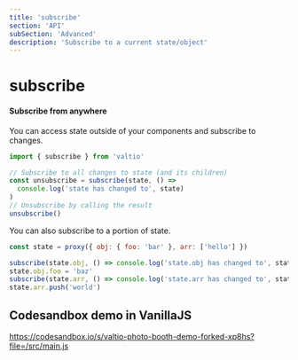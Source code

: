 ```yaml
---
title: 'subscribe'
section: 'API'
subSection: 'Advanced'
description: 'Subscribe to a current state/object'
---
```


# subscribe

#### Subscribe from anywhere

You can access state outside of your components and subscribe to changes.

```jsx
import { subscribe } from 'valtio'

// Subscribe to all changes to state (and its children)
const unsubscribe = subscribe(state, () =>
  console.log('state has changed to', state)
)
// Unsubscribe by calling the result
unsubscribe()
```

You can also subscribe to a portion of state.

```jsx
const state = proxy({ obj: { foo: 'bar' }, arr: ['hello'] })

subscribe(state.obj, () => console.log('state.obj has changed to', state.obj))
state.obj.foo = 'baz'
subscribe(state.arr, () => console.log('state.arr has changed to', state.arr))
state.arr.push('world')
```

## Codesandbox demo in VanillaJS

https://codesandbox.io/s/valtio-photo-booth-demo-forked-xp8hs?file=/src/main.js
